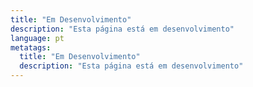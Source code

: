 ```yaml
---
title: "Em Desenvolvimento"
description: "Esta página está em desenvolvimento"
language: pt
metatags:
  title: "Em Desenvolvimento"
  description: "Esta página está em desenvolvimento"
---
```



<Hero
  headline="Bem-vindo ao Dynamic Checkout"
  lead="A forma moderna de precificar e vender para criadores digitais. Estamos trabalhando no suporte para outros idiomas além do inglês."
  image="/small-business.jpg"
  buttonText=""
  buttonUrl=""
/>